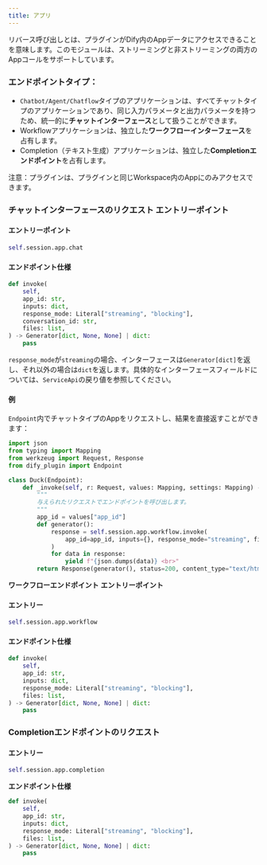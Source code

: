 ```yaml
---
title: アプリ
---
```



リバース呼び出しとは、プラグインがDify内のAppデータにアクセスできることを意味します。このモジュールは、ストリーミングと非ストリーミングの両方のAppコールをサポートしています。

### **エンドポイントタイプ：**

* `Chatbot/Agent/Chatflow`タイプのアプリケーションは、すべてチャットタイプのアプリケーションであり、同じ入力パラメータと出力パラメータを持つため、統一的に**チャットインターフェース**として扱うことができます。
* Workflowアプリケーションは、独立した**ワークフローインターフェース**を占有します。
* Completion（テキスト生成）アプリケーションは、独立した**Completionエンドポイント**を占有します。

注意：プラグインは、プラグインと同じWorkspace内のAppにのみアクセスできます。

### **チャットインターフェースのリクエスト** **エントリーポイント**

#### エントリーポイント

```python
self.session.app.chat
```

#### **エンドポイント仕様**

```python
def invoke(
    self,
    app_id: str,
    inputs: dict,
    response_mode: Literal["streaming", "blocking"],
    conversation_id: str,
    files: list,
) -> Generator[dict, None, None] | dict:
    pass
```

`response_mode`が`streaming`の場合、インターフェースは`Generator[dict]`を返し、それ以外の場合は`dict`を返します。具体的なインターフェースフィールドについては、`ServiceApi`の戻り値を参照してください。

#### **例**

`Endpoint`内でチャットタイプのAppをリクエストし、結果を直接返すことができます：

```python
import json
from typing import Mapping
from werkzeug import Request, Response
from dify_plugin import Endpoint

class Duck(Endpoint):
    def _invoke(self, r: Request, values: Mapping, settings: Mapping) -> Response:
        """
        与えられたリクエストでエンドポイントを呼び出します。
        """
        app_id = values["app_id"]
        def generator():
            response = self.session.app.workflow.invoke(
                app_id=app_id, inputs={}, response_mode="streaming", files=[]
            )
            for data in response:
                yield f"{json.dumps(data)} <br>"
        return Response(generator(), status=200, content_type="text/html")
```

**ワークフローエンドポイント** **エントリーポイント**

#### エントリー

```python
self.session.app.workflow
```

#### **エンドポイント仕様**

```python
def invoke(
    self,
    app_id: str,
    inputs: dict,
    response_mode: Literal["streaming", "blocking"],
    files: list,
) -> Generator[dict, None, None] | dict:
    pass
```

### **Completionエンドポイントのリクエスト**

#### エントリー

```python
self.session.app.completion
```

**エンドポイント仕様**

```python
def invoke(
    self,
    app_id: str,
    inputs: dict,
    response_mode: Literal["streaming", "blocking"],
    files: list,
) -> Generator[dict, None, None] | dict:
    pass
```
